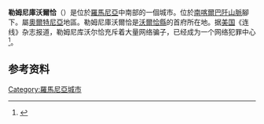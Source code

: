 {{Infobox City
|chinese_name =勒姆尼庫沃爾恰
|official_name = Râmnicu Vâlcea
|image_flag= 
|image_seal= ROU VL Ramnicu Valcea CoA1.jpg
|image_map= Ramnicu Valcea in Romania.png
|mapsize = 200px
|subdivision_type = 国家
|subdivision_name = [[羅馬尼亞|羅馬尼亞]]
|leader_title = 
|leader_name =
|region= 
|departement= 
|party=
|mandat=since = 
|area_total =89.5<!--km2-->
|population_as_of  = 2002年
|population_total = 107,726
|population_density = 
|timezone = +2
|website = http://www.primariavl.ro/
}}
'''勒姆尼庫沃爾恰'''（{{lang-ro|Râmnicu Vâlcea}}）是位於[[羅馬尼亞|羅馬尼亞]]中南部的一個城市。位於[[南喀爾巴阡山脈|南喀爾巴阡山脈]]腳下。屬[[奧爾特尼亞|奧爾特尼亞]]地區。勒姆尼庫沃爾恰是[[沃爾恰縣|沃爾恰縣]]的首府所在地。据[[美国|美国]]《连线》杂志报道，勒姆尼库沃尔恰充斥着大量网络骗子，已经成为一个网络犯罪中心<ref>{{cite web | language = Zh-hans | publisher = 网易探索 | title = 罗马尼亚偏远“黑客小镇”成网络诈骗天堂 | url = http://discover.news.163.com/11/1116/08/7IVHKPBI000125LI.html#p=7IVHRO1Q05RQ0001 | date =  | accessdate = 2011-11-16 | archive-url = https://web.archive.org/web/20111119034621/http://discover.news.163.com/11/1116/08/7IVHKPBI000125LI.html#p=7IVHRO1Q05RQ0001 | archive-date = 2011-11-19 | dead-url = yes }}</ref>。

==参考资料==
{{reflist}}

{{Vâlcea County}}
{{normdaten}}
{{DEFAULTSORT:Ramnicu Vâlcea}}
[[Category:羅馬尼亞城市|Category:羅馬尼亞城市]]
{{Romania-geo-stub}}